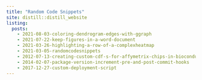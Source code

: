 ```yaml
---
title: "Random Code Snippets"
site: distill::distill_website
listing: 
  posts:
    - 2021-08-03-coloring-dendrogram-edges-with-ggraph
    - 2021-07-22-keep-figures-in-a-word-document
    - 2021-03-26-highlighting-a-row-of-a-complexheatmap
    - 2021-03-05-randomcodesnippets
    - 2012-07-13-creating-custom-cdf-s-for-affymetrix-chips-in-bioconductor
    - 2014-02-07-package-version-increment-pre-and-post-commit-hooks
    - 2017-12-27-custom-deployment-script
---
```

